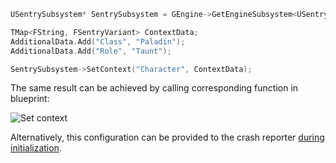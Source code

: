 ```cpp
USentrySubsystem* SentrySubsystem = GEngine->GetEngineSubsystem<USentrySubsystem>();

TMap<FString, FSentryVariant> ContextData;
AdditionalData.Add("Class", "Paladin");
AdditionalData.Add("Role", "Taunt");

SentrySubsystem->SetContext("Character", ContextData);
```

The same result can be achieved by calling corresponding function in blueprint:

![Set context](./img/unreal_set_context.png)

Alternatively, this configuration can be provided to the crash reporter [during initialization](/platforms/unreal/configuration/setup-crashreporter/#configure-attributes).
